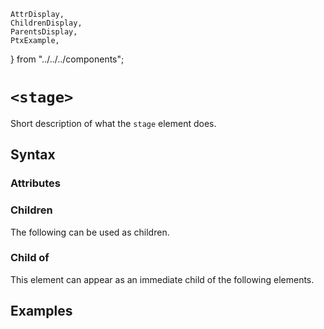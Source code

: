     AttrDisplay,
    ChildrenDisplay,
    ParentsDisplay,
    PtxExample,
} from "../../../components";

# `<stage>`

Short description of what the `stage` element does.

## Syntax

### Attributes

<AttrDisplay name="stage" />

### Children

The following can be used as children.

<ChildrenDisplay name="stage" />

### Child of

This element can appear as an immediate child of the following elements.

<ParentsDisplay name="stage" />

## Examples

    